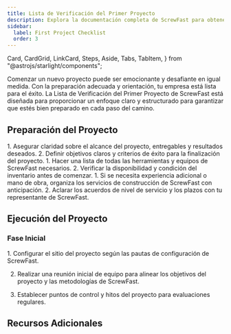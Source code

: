 ```yaml
---
title: Lista de Verificación del Primer Proyecto
description: Explora la documentación completa de ScrewFast para obtener una visión detallada de nuestras herramientas premium y servicios de construcción.
sidebar:
  label: First Project Checklist
  order: 3
---
```

  Card,
  CardGrid,
  LinkCard,
  Steps,
  Aside,
  Tabs,
  TabItem,
} from "@astrojs/starlight/components";

Comenzar un nuevo proyecto puede ser emocionante y desafiante en igual medida. Con la preparación adecuada y orientación, tu empresa está lista para el éxito. La Lista de Verificación del Primer Proyecto de ScrewFast está diseñada para proporcionar un enfoque claro y estructurado para garantizar que estés bien preparado en cada paso del camino.

## Preparación del Proyecto

<CardGrid>
  <Card title="Alcance y Objetivos">
    1. Asegurar claridad sobre el alcance del proyecto, entregables y resultados deseados.
    2. Definir objetivos claros y criterios de éxito para la finalización del proyecto.
  </Card>
  <Card title="Herramientas y Equipamiento">
    1. Hacer una lista de todas las herramientas y equipos de ScrewFast necesarios.
    2. Verificar la disponibilidad y condición del inventario antes de comenzar.
  </Card>
  <Card title="Organización de Servicios">
    1. Si se necesita experiencia adicional o mano de obra, organiza los servicios de construcción de ScrewFast con anticipación.
    2. Aclarar los acuerdos de nivel de servicio y los plazos con tu representante de ScrewFast.
  </Card>
</CardGrid>

## Ejecución del Proyecto
### Fase Inicial
<Steps>
1. Configurar el sitio del proyecto según las pautas de configuración de ScrewFast.

2. Realizar una reunión inicial de equipo para alinear los objetivos del proyecto y las metodologías de ScrewFast.

3. Establecer puntos de control y hitos del proyecto para evaluaciones regulares.
</Steps>

## Recursos Adicionales
<CardGrid>
<LinkCard
  title="Guías Detalladas"
  description="Accede a documentación detallada y manuales de usuario para herramientas y servicios de ScrewFast."
  href="es/guides/getting-started"
/>
<LinkCard
  title="Contactos de Soporte"
  description="Mantén a mano los detalles de contacto para el soporte de ScrewFast, disponible para ayuda durante todo tu proyecto."
  href="es/guides/getting-started"
/>
<LinkCard
  title="Aprendizaje Avanzado"
  description="Explora recursos educativos adicionales proporcionados por ScrewFast para refinar tus habilidades y conocimientos."
  href="es/guides/getting-started"
/>
</CardGrid>
